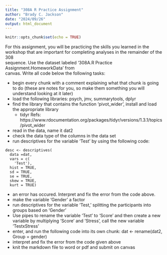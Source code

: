 ---
title: "308A R Practice Assignment"
author: "Brady C. Jackson"
date: "2024/09/26"
output: html_document
---

```{r setup, include=FALSE}
knitr::opts_chunk$set(echo = TRUE)
```

For this assignment, you will be practicing the skills you learned in the\
workshop that are important for completing analyses in the remainder of the 308\
sequence. Use the dataset labeled '308A.R Practice Assignment.HomeworkData' from\
canvas. Write all code below the following tasks:\

- begin every chunk with a comment explaining what that chunk is going to do (these are notes for you, so make them something you will understand looking at it later)
- load the following libraries: psych, jmv, summarytools, dplyr
- find the library that contains the function 'pivot_wider', install and load the appropriate library
   - tidyr Refs: https://www.rdocumentation.org/packages/tidyr/versions/1.3.1/topics/pivot_wider
- read in the data, name it dat2
- check the data type of the columns in the data set
- run descriptives for the variable 'Test' by using the following code:

```
desc <- descriptives(
  data =dat, 
  vars = c(
    'Test'), 
  hist = TRUE, 
  sd = TRUE, 
  se = TRUE, 
  skew = TRUE, 
  kurt = TRUE) 
```

- an error has occured. Interpret and fix the error from the code above.
- make the variable 'Gender' a factor
- run descriptives for the variable 'Test,' splitting the participants into groups based on 'Gender'
- Use pipes to rename the variable 'Test' to 'Score' and then create a new variable by multiplying 'Score' and 'Stress', call the new variable 'TestxStress'
- enter, and run the following code into its own chunk: dat <- rename(dat2, Group = gender)
- interpret and fix the error from the code given above
- knit the markdown file to word or pdf and submit on canvas




